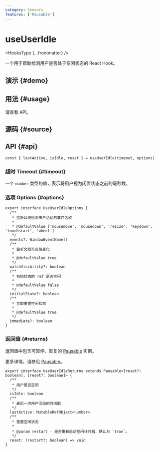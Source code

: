 ```yaml
---
category: Sensors
features: ['Pausable']
---
```


# useUserIdle


<HooksType {...frontmatter} />

一个用于帮助检测用户是否处于空闲状态的 React Hook。

## 演示 \{#demo}


<App />

## 用法 \{#usage}

请查看 API。

## 源码 \{#source}


<Source />

## API \{#api}

```tsx
const { lastActive, isIdle, reset } = useUserIdle(timeout, options)
```

### 超时 Timeout \{#timeout}

一个 `number` 类型的值，表示将用户视为闲置状态之前的毫秒数。

### 选项 Options \{#options}

```tsx
export interface UseUserIdleOptions {
  /**
   * 监听以便检测用户活动的事件名称
   *
   * @defaultValue ['mousemove', 'mousedown', 'resize', 'keydown', 'touchstart', 'wheel']
   */
  events?: WindowEventName[]
  /**
   * 监听文档可见性变化
   *
   * @defaultValue true
   */
  watchVisibility?: boolean
  /**
   * 初始状态的 ref 是否空闲
   *
   * @defaultValue false
   */
  initialState?: boolean
  /**
   * 立即重置空闲状态
   *
   * @defaultValue true
   */
  immediate?: boolean
}
```

### 返回值 \{#returns}

返回值中包含可暂停、恢复的 [Pausable](/docs/features/pausable) 实例。

更多详情，请参见 [Pausable](/docs/features/pausable)。

```tsx
export interface UseUserIdleReturns extends Pausable<[reset?: boolean], [reset?: boolean]> {
  /**
   * 用户是否空闲
   */
  isIdle: boolean
  /**
   * 最后一次用户活动的时间戳
   */
  lastActive: MutableRefObject<number>
  /**
   * 重置空闲状态
   *
   * @param restart - 是否重新启动空闲计时器，默认为 `true`。
   */
  reset: (restart?: boolean) => void
}
```
